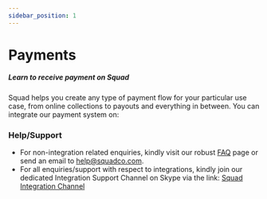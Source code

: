 ```yaml
---
sidebar_position: 1
---
```



# Payments

##### Learn to receive payment on Squad

Squad helps you create any type of payment flow for your particular use case, from online collections to payouts and everything in between. You can integrate our payment system on:

<Hero />

### Help/Support

- For non-integration related enquiries, kindly visit our robust [FAQ](https://squadco.com/support/faq/) page or send an email to help@squadco.com.
- For all enquiries/support with respect to integrations, kindly join our dedicated Integration Support Channel on Skype via the link: [Squad Integration Channel](https://join.skype.com/N09Ggc5XwGFZ)
